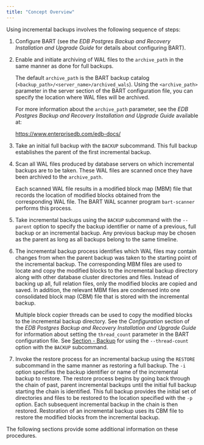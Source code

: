 ```yaml
---
title: "Concept Overview"
---
```


<div id="concept_overview" class="registered_link"></div>


Using incremental backups involves the following sequence of steps:

1.  Configure BART (see *the EDB Postgres Backup and Recovery Installation and Upgrade Guide* for details about configuring BART).

2.  Enable and initiate archiving of WAL files to the `archive_path` in the same manner as done for full backups.
    
    The default `archive_path` is the BART backup catalog (`<backup_path>/<server_name>/archived_wals`). Using the `<archive_path>` parameter in the server section of the BART configuration file, you can specify the location where WAL files will be archived.
    
    For more information about the `archive_path` parameter, see the *EDB Postgres Backup and Recovery Installation and Upgrade Guide* available at:
    
    <https://www.enterprisedb.com/edb-docs/>

3.  Take an initial full backup with the `BACKUP` subcommand. This full backup establishes the parent of the first incremental backup.

4.  Scan all WAL files produced by database servers on which incremental backups are to be taken. These WAL files are scanned once they have been archived to the `archive_path`.
    
    Each scanned WAL file results in a modified block map (MBM) file that records the location of modified blocks obtained from the corresponding WAL file. The BART WAL scanner program `bart-scanner` performs this process.

5.  Take incremental backups using the `BACKUP` subcommand with the `--parent` option to specify the backup identifier or name of a previous, full backup or an incremental backup. Any previous backup may be chosen as the parent as long as all backups belong to the same timeline.

6.  The incremental backup process identifies which WAL files may contain changes from when the parent backup was taken to the starting point of the incremental backup. The corresponding MBM files are used to locate and copy the modified blocks to the incremental backup directory along with other database cluster directories and files. Instead of backing up all, full relation files, only the modified blocks are copied and saved. In addition, the relevant MBM files are condensed into one consolidated block map (CBM) file that is stored with the incremental backup.
    
    Multiple block copier threads can be used to copy the modified blocks to the incremental backup directory. See the *Configuration* section of the *EDB Postgres Backup and Recovery Installation and Upgrade Guide* for information about setting the `thread_count` parameter in the BART configuration file. See [Section - Backup](../../03_using_bart/03_basic_bart_subcommand_usage/03_backup#backup) for using the `--thread-count` option with the `BACKUP` subcommand.

7.  Invoke the restore process for an incremental backup using the `RESTORE` subcommand in the same manner as restoring a full backup. The `-i` option specifies the backup identifier or name of the incremental backup to restore. The restore process begins by going back through the chain of past, parent incremental backups until the initial full backup starting the chain is identified. This full backup provides the initial set of directories and files to be restored to the location specified with the `-p` option. Each subsequent incremental backup in the chain is then restored. Restoration of an incremental backup uses its CBM file to restore the modified blocks from the incremental backup.

The following sections provide some additional information on these procedures.
